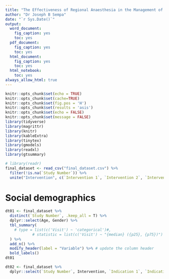 ```yaml
---
title: "The Effectiveness of Regional Anaesthesia in the Management of Chronic Pain at Universitas Academic Hospital Pain Unit"
author: "Dr Joseph B Sempa"
date: "`r Sys.Date()`"
output:
  word_document:
    fig_caption: yes
    toc: yes
  pdf_document:
    fig_caption: yes
    toc: yes
  html_document:
    fig_caption: yes
    toc: yes
  html_notebook:
    toc: yes
always_allow_html: true
---
```


```r
knitr::opts_chunk$set(echo = TRUE)
knitr::opts_chunk$set(cache=TRUE)
knitr::opts_chunk$set(fig.pos = 'H')
knitr::opts_chunk$set(results = 'asis')
knitr::opts_chunk$set(echo = FALSE)
knitr::opts_chunk$set(message = FALSE)
library(tidyverse)
library(magrittr)
library(knitr)
library(kableExtra)
library(tinytex)
library(gmodels)
library(readxl)
library(gtsummary)
```


```r
# library(readr)
final_dataset <- read_csv("final_dataset.csv") %>%
  filter(!is.na(`Study Number`)) %>%
  unite("Intervention", c(`Intervention 1`, `Intervention 2`, `Intervention 3`), na.rm = TRUE, sep = "", remove = F)
```

# Social demographics

```r

dt01 <- final_dataset %>%
  distinct(`Study Number`, .keep_all = T) %>%
  dplyr::select(Age, Gender) %>%
  tbl_summary(
    # type = list(c('Visit') ~ 'categorical')#,
            # statistic = list(c('Visit') ~ "{median} ({p25}, {p75})")
  ) %>% 
  add_n() %>% 
  modify_header(label = "Variable") %>% # update the column header
  bold_labels()
dt01

dt02 <- final_dataset %>%
  dplyr::select(`Study Number`, Intervention, `Indication 1`, `Indication 2`) #%>%
  
```


```r


```